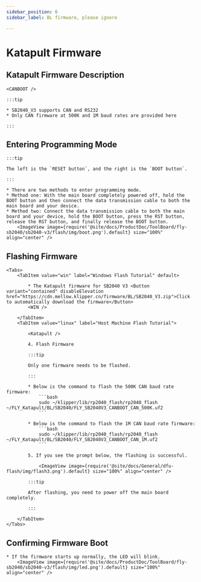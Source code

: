 ```yaml
---
sidebar_position: 6
sidebar_label: BL firmware, please ignore

---
```







# Katapult Firmware

## Katapult Firmware Description

    <CANBOOT />

    :::tip

    * SB2040_V3 supports CAN and RS232
    * Only CAN firmware at 500K and 1M baud rates are provided here

    :::

## Entering Programming Mode

    :::tip

    The left is the `RESET button`, and the right is the `BOOT button`.

    :::

    * There are two methods to enter programming mode.
    * Method one: With the main board completely powered off, hold the BOOT button and then connect the data transmission cable to both the main board and your device.
    * Method two: Connect the data transmission cable to both the main board and your device, hold the BOOT button, press the RST button, release the RST button, and finally release the BOOT button.
        <ImageView image={require('@site/docs/ProductDoc/ToolBoard/fly-sb2040/sb2040-v3/flash/img/boot.png').default} size="100%" align="center" />

## Flashing Firmware
    <Tabs>
        <TabItem value="win" label="Windows Flash Tutorial" default>

            * The Katapult firmware for SB2040 V3 <Button variant="contained" disableElevation href="https://cdn.mellow.klipper.cn/firmware/BL/SB2040_V3.zip">Click to automatically download the firmware</Button>
            <WIN />
            
        </TabItem>
        <TabItem value="linux" label="Host Machine Flash Tutorial">

            <Katapult />

            4. Flash Firmware

            :::tip

            Only one firmware needs to be flashed.

            :::

            * Below is the command to flash the 500K CAN baud rate firmware:
                ```bash
                sudo ~/klipper/lib/rp2040_flash/rp2040_flash ~/FLY_Katapult/BL/SB2040/FLY_SB2040V3_CANBOOT_CAN_500K.uf2
                ```

            * Below is the command to flash the 1M CAN baud rate firmware:
                ```bash
                sudo ~/klipper/lib/rp2040_flash/rp2040_flash ~/FLY_Katapult/BL/SB2040/FLY_SB2040V3_CANBOOT_CAN_1M.uf2
                ```

            5. If you see the prompt below, the flashing is successful.

                <ImageView image={require('@site/docs/General/dfu-flash/img/flash3.png').default} size="100%" align="center" />

            :::tip

            After flashing, you need to power off the main board completely.

            :::

        </TabItem>
    </Tabs>

## Confirming Firmware Boot

    * If the firmware starts up normally, the LED will blink.
        <ImageView image={require('@site/docs/ProductDoc/ToolBoard/fly-sb2040/sb2040-v3/flash/img/led.png').default} size="100%" align="center" />